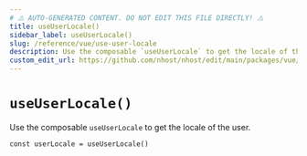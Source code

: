 ```yaml
---
# ⚠️ AUTO-GENERATED CONTENT. DO NOT EDIT THIS FILE DIRECTLY! ⚠️
title: useUserLocale()
sidebar_label: useUserLocale()
slug: /reference/vue/use-user-locale
description: Use the composable `useUserLocale` to get the locale of the user.
custom_edit_url: https://github.com/nhost/nhost/edit/main/packages/vue/src/useUserLocale.ts#L15
---
```


# `useUserLocale()`

Use the composable `useUserLocale` to get the locale of the user.

```tsx
const userLocale = useUserLocale()
```
